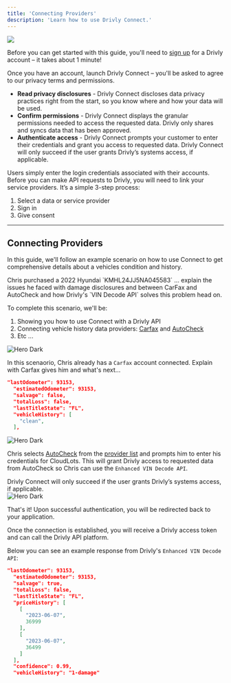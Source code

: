 ```yaml
---
title: 'Connecting Providers'
description: 'Learn how to use Drivly Connect.'
---
```



<Frame type='glass'>
  <img src='/images/connect/Hiw.png' />
</Frame>

Before you can get started with this guide, you'll need to [sign up](https://www.driv.ly/signup/) for a Drivly account – it takes about 1 minute!

Once you have an account, launch Drivly Connect – you'll be asked to agree to our privacy terms and permissions.

- **Read privacy disclosures** - Drivly Connect discloses data privacy practices right from the start, so you know where and how your data will be used.
- **Confirm permissions** - Drivly Connect displays the granular permissions needed to access the requested data. Drivly only shares and syncs data that has been approved.
- **Authenticate access** - Drivly Connect prompts your customer to enter their credentials and grant you access to requested data. Drivly Connect will only succeed if the user grants Drivly’s systems access, if applicable.

Users simply enter the login credentials associated with their accounts. Before you can make API requests to Drivly, you will need to link your service providers. It’s a simple 3-step process:

1. Select a data or service provider
2. Sign in
3. Give consent

---

## Connecting Providers

In this guide, we'll follow an example scenario on how to use Connect to get comprehensive details about a vehicles condition and history.


<StoryBoard>
  Chris purchased a 2022 Hyundai `KMHL24JJ5NA045583` ... explain the issues he faced with damage
  disclosures and between CarFax and AutoCheck and how Drivly's `VIN Decode API` solves this problem
  head on.
</StoryBoard>

To complete this scenario, we'll be:

1. Showing you how to use Connect with a Drivly API
2. Connecting vehicle history data providers: [Carfax](/connect/providers/carfax) and [AutoCheck](/connect/providers/autocheck)
3. Etc ...


<Steps>

  <Step title="Select a data or service provider">

<HeroContent withGrid>
  <img class='block' src='/images/connect/VehicleHistoryOne.png' alt='Hero Dark' />
</HeroContent>

In this scenaorio, Chris already has a `Carfax` account connected.
Explain with Carfax gives him and what's next...

```json
"lastOdometer": 93153,
  "estimatedOdometer": 93153,
  "salvage": false,
  "totalLoss": false,
  "lastTitleState": "FL",
  "vehicleHistory": [
    "clean",
  ],
```

  </Step>

  <Step title="Enter your account credentials">
      
  <HeroContent withGrid>
    <img class='block' src='/images/connect/VehicleHistoryTwo.png' alt='Hero Dark' />
  </HeroContent>

Chris selects [AutoCheck](/connect/providers/autocheck) from the [provider list](/connect/integrations) and prompts him to enter his credentials for CloudLots. This will grant Drivly access to requested data from AutoCheck so Chris can use the `Enhanced VIN Decode API`.

<CustomInfo>
  Drivly Connect will only succeed if the user grants Drivly’s systems access, if applicable.
</CustomInfo>

<br />

  </Step>

  <Step title="Receive Data">

<HeroContent withGrid>
  <img class='block' src='/images/connect/VehicleHistoryThree.png' alt='Hero Dark' />
</HeroContent>

That's it! Upon successful authentication, you will be redirected back to your application.

Once the connection is established, you will receive a Drivly access token and can call the Drivly API platform.

Below you can see an example response from Drivly's `Enhanced VIN Decode API`:

```json
"lastOdometer": 93153,
  "estimatedOdometer": 93153,
  "salvage": true,
  "totalLoss": false,
  "lastTitleState": "FL",
  "priceHistory": [
    [
      "2023-06-07",
      36999
    ],
    [
      "2023-06-07",
      36499
    ]
  ],
  "confidence": 0.99,
  "vehicleHistory": "1-damage"

```

  </Step>
</Steps>
